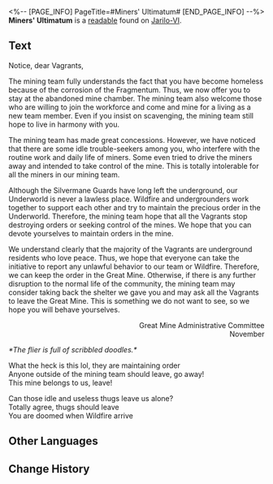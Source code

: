 <%-- [PAGE_INFO]
PageTitle=#Miners' Ultimatum#
[END_PAGE_INFO] --%>
{{Readable Infobox
|id           = 014
|partIds      = 190118
|title        = 
|image        = Item Jarilo-VI Readable.png
|world        = Jarilo-VI
|parts        = 1
|author       = <!--to be added-->
|description  = A strongly worded ultimatum, scrawled with graffiti. Reading this, one can pry into the source of the disputes in the mines.
|part1        = Miners' Ultimatum
|source1      = {{cx|Source missing}}
|characters   = 
|factions     = 
}}
'''Miners' Ultimatum''' is a [[readable]] found on [[Jarilo-VI]].
<!--
==Location==
{{Map Embed|<map name>|<marker id>}}
-->
==Text==
Notice, dear Vagrants,

The mining team fully understands the fact that you have become homeless because of the corrosion of the Fragmentum. Thus, we now offer you to stay at the abandoned mine chamber. The mining team also welcome those who are willing to join the workforce and come and mine for a living as a new team member. Even if you insist on scavenging, the mining team still hope to live in harmony with you.

The mining team has made great concessions. However, we have noticed that there are some idle trouble-seekers among you, who interfere with the routine work and daily life of miners. Some even tried to drive the miners away and intended to take control of the mine. This is totally intolerable for all the miners in our mining team.

Although the Silvermane Guards have long left the underground, our Underworld is never a lawless place. Wildfire and undergrounders work together to support each other and try to maintain the precious order in the Underworld. Therefore, the mining team hope that all the Vagrants stop destroying orders or seeking control of the mines. We hope that you can devote yourselves to maintain orders in the mine.

We understand clearly that the majority of the Vagrants are underground residents who love peace. Thus, we hope that everyone can take the initiative to report any unlawful behavior to our team or Wildfire. Therefore, we can keep the order in the Great Mine. Otherwise, if there is any further disruption to the normal life of the community, the mining team may consider taking back the shelter we gave you and may ask all the Vagrants to leave the Great Mine. This is something we do not want to see, so we hope you will behave yourselves.

<div align="right">Great Mine Administrative Committee<br />
November</div>

''*The flier is full of scribbled doodles.*''

What the heck is this lol, they are maintaining order<br />
Anyone outside of the mining team should leave, go away!<br />
This mine belongs to us, leave!

Can those idle and useless thugs leave us alone?<br />
Totally agree, thugs should leave<br />
You are doomed when Wildfire arrive

<!--
==Trivia==
* 
-->
==Other Languages==
{{Other Languages
|en   = Miners' Ultimatum
|zhs  = 矿队的通牒
|zht  = 礦隊的通牒
|ja   = 採掘チームの通牒
|ko   = 채굴대의 통첩장
|es   = Ultimátum de los mineros
|fr   = Ultimatum des mineurs
|ru   = Ультиматум шахтёров
|th   = คำขาดของทีมขุดเหมือง
|vi   = Thông Điệp Của Đội Thợ Mỏ
|de   = Ultimatum des Bergbauteams
|id   = Ultimatum Tim Penambang
|pt   = Ultimato dos Mineradores
}}

==Change History==
{{Change History|1.0}}